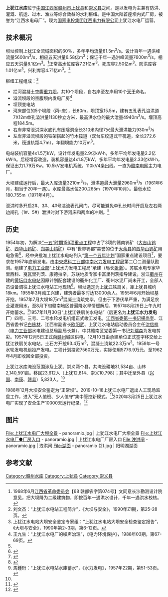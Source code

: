 {{Infobox Reservoir | 
|name                     = 上犹江水库
|nickname                 = 陡水湖
|image                    = 
|image_caption            = 
|map                      = 
|map_caption              = 
|code                     = BFH10710512
|class                    = 大（二）型[[水库|水库]]
|location_of_reservoir    = [[江西省|江西省]][[赣州市|赣州市]][[上犹县|上犹县]]和[[崇义县|崇义县]]
|location_of_dam          = [[上犹县|上犹县]][[陡水镇|陡水镇]]
|inflow                   = [[上犹江|上犹江]]
|outflow                  = [[上犹江|上犹江]]
|catchment_area           = 2750
|reservoir_area           = 43.80
|mean_depth               = 28.50
|maximum_depth            = 
|flood_level              = 200.60
|normal_water_level       = 198.40
|dead_water_level         = 183
|island                   = 
|maximum_storage_capacity = 8.22亿
|normal_storage_capacity  = 7.210亿
|dead_storage_capacity    = 
|elevation_of_dam         = 202.5
|height_of_dam            = 67.5
|length_of_dam            = 153
|width_of_dam             = 15.5
|installed_capacity       = 7.2万千瓦
|start                    = 1955年3月
|complete                 = 1957年10月30日
|cost                     = 
|emigrate                 = 23612人
|latd              = 25	
|latm              = 49
|lats              = 59
|latNS             = N
|longd             = 114
|longm             = 24
|longs             = 08
|longEW            = E
|website           = 
|footnotes         = 资料主要来源：<ref>[http://www.jxsl.gov.cn/upload//20090429040716281.doc 江西省重点水库基本情况表.doc]{{dead link|date=2017年11月 |bot=InternetArchiveBot |fix-attempted=yes }}</ref><ref name="移民">[http://www.gzsdpc.gov.cn/fgwadmin001/news_view.asp?newsid=152 上犹县上犹江库区移民情况调查报告]{{dead link|date=2017年11月 |bot=InternetArchiveBot |fix-attempted=yes }}</ref><ref>{{cite web |url=http://news.h2o-china.com/information/china/730851216175990_1.shtml |title=存档副本 |accessdate=2009-09-25 |deadurl=yes |archiveurl=https://web.archive.org/web/20081007205708/http://news.h2o-china.com/information/china/730851216175990_1.shtml |archivedate=2008-10-07 }}</ref>
}}
'''上犹江水库'''位于[[中国|中国]][[江西省|江西省]][[赣州市|赣州市]][[上犹县|上犹县]]和[[崇义县|崇义县]]之间。是以发电为主兼有防洪、灌溉、航运、过木、渔业等综合效益的水利枢纽。是中国大陆首座坝内式厂房，被誉为“江西水电母厂”。现为[[国家电投集团|国家电投集团]][[江西电力|江西电力有限公司]]上犹江水电厂运营。
==技术概况==
坝址控制上犹江全流域面积的60%，多年平均流量81.5m<sup>3</sup>/s。设计百年一遇洪峰流量5600m<sup>3</sup>/s，相应五天洪量6.58亿m<sup>3</sup>；保证千年一遇洪峰流量7600m<sup>3</sup>/s，相应五天洪量8.1亿m<sup>3</sup>。<ref>1968年6月[[江西省革命委员会|江西省革命委员会]]【68 赣部农字第074号】文同意长沙勘测设计院意见，把大坝降为二级建筑物，即按百年一遇洪水设计，千年一遇洪水校核。</ref>正常高水位库容7.21亿m<sup>3</sup>。死库容2.50亿m<sup>3</sup>。防洪库容1.01亿m<sup>3</sup>。兴利库容4.71亿m<sup>3</sup>。<ref>刘文杰：“上犹江水电站工程简介”，《大坝与安全》，1990年Z1期，第25-28页。</ref>

枢纽工程组成：<ref name="aqjcjdbg">上犹江水电站大坝安全鉴定专家组：“上犹江水电站大坝安全检查鉴定报告”，《大坝与安全》，1990年第2~3期，第6-12页。</ref>
* 拦河混凝土空腹[[重力坝|重力坝]]，共10个坝段，自右岸至左岸用10个[[天干|天干]]命名。
* 溢流坝段的空腹坝内发电厂房<ref>王九生：“上犹江水电厂的噪声治理”，《电力环境保护》，1988年03期，第67-69页。</ref>
* 坝顶变电站
* 河床部位的5个坝段（丙–庚），长80m，坝顶宽15.5m，建有五孔表孔溢洪道7X12m单孔溢洪量1130秒立方米，最高洪水位的最大泄量4940m<sup>3</sup>/s。堰顶高程184.5m。
* 右岸非常泄洪深水底孔有压隧洞全长310米内径7米最大泄洪能力930m<sup>3</sup>/s
* 左岸非溢流坝段的铁架搭起的竹木筏道（双台车绞道式干筏道，全长272.6米，筏道轨距4.7m），年翻坝能力10万m<sup>3</sup>。

电站装机容量4x1.5万kW，设计年发电量2.9亿kW·h，多年平均年发电量2.2亿kW·h。后经增容改造，装机容量达4x1.8万kW，多年平均年发电量2.33亿kW·h，保证出力1.79万Kw。10.5kV发电机系统，110kV4条出线。一直为[[赣南电网|赣南电网]]主力电厂。

大坝建成运行后，最大入库流量3210m<sup>3</sup>/s，泄洪道最大泄量2960m<sup>3</sup>/s（1961年6月，相当于20年一遇）。水库最高水位200.265m（1970年10月）。最低水位180.755m（1971年4月）。

泄洪时多开启2#、3#、4#号溢流表孔闸门，尽可能避免单孔长时间开启及左右两边闸孔（1#、5#）泄洪时对下游河床和两岸的冲刷。<ref name="aqjcjdbg"/>
==历史==
1954年初，为解决[[第一个五年计划_(中国)|“一五”时期]][[156项重点工程|156项重点工程]]中占了3项的赣南钨矿（[[大吉山钨矿|大吉山钨矿]]、[[西华山钨矿|西华山钨矿]]、[[岿美山钨矿|岿美山钨矿]]）中有“世界钨都”美誉的位于[[大余县|大余县]]的[[西华山钨矿|西华山钨矿]]用电急需<ref>{{Cite web |url=https://m.thepaper.cn/baijiahao_11445164 |title=何丽梅 记者刘荷英：“档案里的赣州│第一个五年计划里的赣州工业发展”，《赣南日报》，2021-02-24 |access-date=2022-02-19 |archive-date=2022-02-19 |archive-url=https://web.archive.org/web/20220219085336/https://m.thepaper.cn/baijiahao_11445164 }}</ref>，经中央批准上犹江水电站列入“[[第一个五年计划_(中国)|第一个五年计划]]”国家重点建设项目<ref>{{cite web |url=https://ccpt.cnki.net/kcms/detail/detail.aspx?filename=RIVE199101004&dbcode=CRJT_CJFD&dbname=CJFD9093&v= |title=上犹江水电站简介 |publisher=中国知网 |accessdate=2021-11-23 |archive-date=2021-11-23 |archive-url=https://web.archive.org/web/20211123133910/https://ccpt.cnki.net/kcms/detail/detail.aspx?filename=RIVE199101004&dbcode=CRJT_CJFD&dbname=CJFD9093&v= }}</ref>，要求在1957年底前发电。由[[中央燃料工业部|中央燃料工业部]][[中南水力发电工程局|中南水力发电工程局]]第二〇二测量队勘测。组建了[[电力工业部|电力工业部]]“上犹水力发电工程局”承建（局长[[张浙|张浙]]）。苏联水电专家华里西科、戛瓦里列茨、康德拉辛，苏联地质专家卡富里列茨指导建设。浙江[[衢州|衢州]]在建的[[黄坛口水库|黄坛口水电站]]因原计划配套建设的衢州化工厂、衢州水泥厂尚未开工，全部人员设备调往上犹江水电站工地现场<ref>{{Cite web |url=http://cs.zjol.com.cn/zjbd/qz16508/201906/t20190603_10254752.shtml |title=记者 赵璐洁 肖国强 通讯员 周萍：“蹲点浙江第一座中型水电站——68年，乌溪江上的追梦故事”，《浙江日报》，2019-06-03 |access-date=2022-02-19 |archive-date=2022-02-19 |archive-url=https://web.archive.org/web/20220219083834/http://cs.zjol.com.cn/zjbd/qz16508/201906/t20190603_10254752.shtml }}</ref>。坝址选定为[[上犹江|上犹江]]铁扇关，距上犹县城约18km。1955年3月动工兴建，建筑者最多时达13000余人。1955年6月开始坝基开挖。1957年7月大坝18万m<sup>3</sup>混凝土浇筑完毕，但由于下游伏旱严重，为满足农业灌溉用水，至8月下旬赣南地区普遍降水旱情缓解后，1957年8月29日上午九时开始蓄水。<ref>馬鍾珩：“上犹江水电站水庫蓄水”，《水力发电》，1957年22期，第51-53页。</ref>1957年11月30日“上犹江铁扇关水电站”（后更名为'''上犹江水力发电厂'''）四号、三号、二号水轮发电机组正式竣工发电，[[江西省委|江西省委第一书记]][[楊尚奎|楊尚奎]]、江西省委书记[[白栋材|白栋材]]、江西省副省长[[欧阳武|欧阳武]]、上犹江水电站启动委员会主任[[沈信祥|沈信祥]]（[[电力工业部|电力工业部]]水电建设总局副局长兼）、中共赣南区党委第一书记[[刘瑞森|刘瑞森]]为发电剪彩。1957年12月5日正式向[[赣州|赣州]]城区供电。12月10日由承建单位正式签字移交给上犹江铁扇关水电站。土石方开挖93.4万m<sup>3</sup>，混凝土浇筑22.3万m<sup>3</sup>。1959年一号水轮发电机组投产发电。工程计划投资7560万元，实际使用5776.9万元，至1962年4月即收回全部投资。

上犹江水库淹没范围涉及上犹、崇义两个县，共淹没耕地31,534亩、山林2,140,591亩。移民23,612人（上犹12,814、崇义10,798）；其中迁至外县（[[兴国县|兴国]]、[[南康区|南康]]、[[赣县区|赣县]]）5,823人。<ref name="移民"/>

1988年12月大坝安全鉴定为“正常坝”。2019-10-18上犹江水电厂退出人工现场监盘工作，进入“无人值班、少人值守”集中管控新模式。<ref>{{Cite web |url=http://www.cpijx.jx.cn/id_ff8080816d47f0df016ddf2ccc8f2613/news.shtml |title=陈晓林：《上犹江水电厂实现“无人值班、少人值守”》，来源：上犹江电厂，2019-10-18  |access-date=2022-02-19 |archive-date=2022-02-19 |archive-url=https://web.archive.org/web/20220219083833/http://www.cpijx.jx.cn/id_ff8080816d47f0df016ddf2ccc8f2613/news.shtml }}</ref>2020年3月25日上犹江水电厂实现了安全生产10000天运行纪录。<ref>{{Cite web |url=https://jx.ifeng.com/c/7vA90iZoiNd |title=“国家电投江西公司上犹江电厂安全生产10000天”，来源：江西省国资委，2020-03-28 |access-date=2022-02-19 |archive-date=2022-02-19 |archive-url=https://web.archive.org/web/20220219083840/https://jx.ifeng.com/c/7vA90iZoiNd }}</ref>
==图片==
<gallery mode=packed heights=130px>
File:上犹江水电厂大坝全景 - panoramio.jpg | 上犹江水电厂大坝全景
File:上犹江水电厂●厂房入口 - panoramio.jpg | 上犹江水电厂厂房入口
File:洩洪闸 - panoramio.jpg | 洩洪闸
File:湖面 - panoramio (2).jpg | 阳明湖湖面
</gallery>

==参考文献==
<div class="references-small">
<references />
</div>
{{Jiangxi Reservoir}}
[[Category:赣州水库|Category:赣州水库]]
[[Category:上犹县|Category:上犹县]]
[[Category:崇义县|Category:崇义县]]